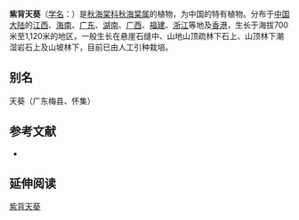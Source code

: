 {{Speciesbox
| taxon = Begonia fimbristipula
| authority = [[Hance|Hance]], 1883
}}

'''紫背天葵'''（[[学名|学名]]：{{lang|la|''Begonia fimbristipula''}}）是[[秋海棠科|秋海棠科]][[秋海棠属|秋海棠属]]的植物，为中国的特有植物。分布于[[中国大陆|中国大陆]]的[[江西|江西]]、[[海南|海南]]、[[广东|广东]]、[[湖南|湖南]]、[[广西|广西]]、[[福建|福建]]、[[浙江|浙江]]等地及[[香港|香港]]，生长于海拔700米至1,120米的地区，一般生长在悬崖石缝中、山地山顶疏林下石上、山顶林下潮湿岩石上及山坡林下，目前已由人工引种栽培。

== 别名 ==
天葵（广东梅县、怀集）

== 参考文献 ==
<div class="references-small">
* {{cite web| url =http://www.bioinfo.cn/db05/KmzwSpecies.php?action=view&id=1062| title =紫背天葵| work =《中国高等植物数据库全库》| publisher =中国科学院微生物研究所| author =昆明植物研究所| accessdate =2009-02-22| deadurl =yes| archiveurl =https://web.archive.org/web/20160305063842/http://www.bioinfo.cn/db05/KmzwSpecies.php?action=view&id=1062| archivedate =2016-03-05}}
</div>

== 延伸阅读 ==
{{Wikisource further reading}}

{{Taxonbar|from=Q15225298}}

[[Category:秋海棠属|紫背天葵]]


{{植物小作品}}